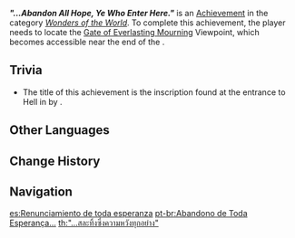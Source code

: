 {{Achievement Infobox
|id           = 81321
|order id     = 1308
|category     = Wonders of the World
|description  = Reach the end of the surface realms.
|requirements = Locate the [[Viewpoint/Gate of Everlasting Mourning|Gate of Everlasting Mourning]] Viewpoint, which becomes available during {{Quest|As the Khvarena's Light Shows}}.
|primogems    = 5
|type         = Exploration
|hidden       = 1
}}
'''''"...Abandon All Hope, Ye Who Enter Here."''''' is an [[Achievement]] in the category ''[[Wonders of the World]]''. To complete this achievement, the player needs to locate the [[Viewpoint/Gate of Everlasting Mourning|Gate of Everlasting Mourning]] Viewpoint, which becomes accessible near the end of the {{Quest|As the Khvarena's Light Shows}}.
<!--
==Video Guides==
{{EVT
|video1   = 
|caption1 = 
}}
-->
==Trivia==
* The title of this achievement is the inscription found at the entrance to Hell in ''{{w|Divine Comedy}}'' by {{w|Dante Alighieri}}.

==Other Languages==
{{Other Languages
|en       = "...Abandon All Hope, Ye Who Enter Here."
|zhs      = 「…将一切希望弃扬。」
|zhs_rm   = "...Jiāng Yīqiè Xīwàng Qìyáng."
|zht      = 「…將一切希望拋棄。」
|zht_rm   = "...Jiāng Yīqiè Xīwàng Pāoqì."
|zh_tl    = 
|ja       = 「…一切の希望を捨てよ。」
|ja_rm    = "...Issai no Kibou wo Suteyo."
|ja_tl    = "...Abandon All Hope."
|ko       = 「…모든 희망을 버릴지어다」
|ko_tl    = "...Abandon All Hope"
|es       = Renunciamiento de toda esperanza
|es_tl    = Renouncement of All Hope
|fr       = «&nbsp;Vous qui entrez ici, abandonnez toute espérance.&nbsp;»
|fr_tl    = "You Who Enter Here, Abandon All Hope."
|ru       = Входящие, оставьте упованья
|ru_tl    = Those Who Enter, Abandon Hope
|th       = "...สละทิ้งซึ่งความหวังทุกอย่าง"
|th_rm    = 
|th_tl    = 
|vi       = "...Vứt Bỏ Mọi Hy Vọng."
|vi_tl    = "...Abandon All Hope."
|de       = „...&nbsp;Lasst alle Hoffnung fahren.“
|de_tl    = "... Let All Hope Pass."
|id       = "Barangsiapa Berani Masuk, Hendaklah Ia Menanggalkan Semua Harapan."
|id_tl    = "Whoever Dares to Enter, They Should Abandon All Hope."
|pt       = Abandono de Toda Esperança...
|pt_tl    = Abandonment of All Hope...
|tr       = "Buraya Giren Her Kimse, Tüm Umutlarını Ardında Bıraksın."
|tr_tl    = "Whoever Enters Here, Shall Leave All Hope Behind."
|it       = "Lasciate ogne speranza, voi ch'intrate."
|it_tl    = "Abandon All Hope, Ye Who Enter Here."
}}

==Change History==
{{Change History|3.6}}
<!--
==References==
{{Reflist}}
-->
==Navigation==
{{Achievement Navbox}}

[[es:Renunciamiento de toda esperanza]]
[[pt-br:Abandono de Toda Esperança...]]
[[th:"...สละทิ้งซึ่งความหวังทุกอย่าง"]]